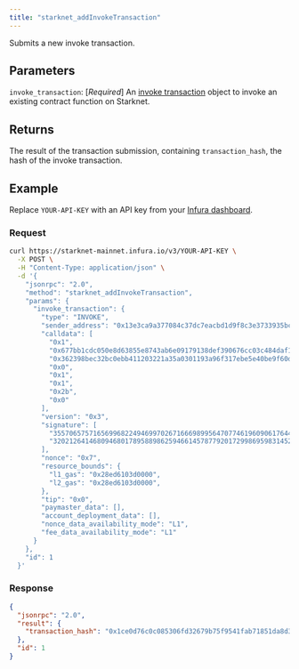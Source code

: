```yaml
---
title: "starknet_addInvokeTransaction"
---
```



Submits a new invoke transaction.

## Parameters

`invoke_transaction`: [*Required*] An
[invoke transaction](https://docs.starknet.io/documentation/architecture_and_concepts/Network_Architecture/transactions/#invoke_transaction)
object to invoke an existing contract function on Starknet.

## Returns

The result of the transaction submission, containing `transaction_hash`, the hash of the invoke transaction.

## Example

Replace `YOUR-API-KEY` with an API key from your [Infura dashboard](https://infura.io/dashboard).

### Request

<Tabs>
<TabItem value="cURL">

```bash
curl https://starknet-mainnet.infura.io/v3/YOUR-API-KEY \
  -X POST \
  -H "Content-Type: application/json" \
  -d '{
    "jsonrpc": "2.0",
    "method": "starknet_addInvokeTransaction",
    "params": {
      "invoke_transaction": {
        "type": "INVOKE",
        "sender_address": "0x13e3ca9a377084c37dc7eacbd1d9f8c3e3733935bcbad887c32a0e213cd6fe0",
        "calldata": [
          "0x1",
          "0x677bb1cdc050e8d63855e8743ab6e09179138def390676cc03c484daf112ba1",
          "0x362398bec32bc0ebb411203221a35a0301193a96f317ebe5e40be9f60d15320",
          "0x0",
          "0x1",
          "0x1",
          "0x2b",
          "0x0"
        ],
        "version": "0x3",
        "signature": [
          "3557065757165699682249469970267166698995647077461960906176449260016084767701",
          "3202126414680946801789588986259466145787792017299869598314522555275920413944"
        ],
        "nonce": "0x7",
        "resource_bounds": {
          "l1_gas": "0x28ed6103d0000",
          "l2_gas": "0x28ed6103d0000",
        },
        "tip": "0x0",
        "paymaster_data": [],
        "account_deployment_data": [],
        "nonce_data_availability_mode": "L1",
        "fee_data_availability_mode": "L1"
      }
    },
    "id": 1
  }'
```

</TabItem>
</Tabs>

### Response

<Tabs>
<TabItem value="JSON">

```json
{
  "jsonrpc": "2.0",
  "result": {
    "transaction_hash": "0x1ce0d76c0c085306fd32679b75f9541fab71851da8d3e3898a691b49ed8175c"
  },
  "id": 1
}
```

</TabItem>
</Tabs>
